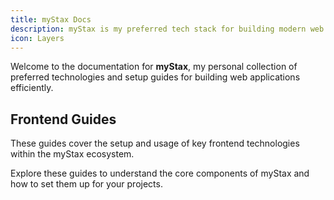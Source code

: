 ```yaml
---
title: myStax Docs
description: myStax is my preferred tech stack for building modern web applications. Explore the guides below to get started.
icon: Layers
---
```



Welcome to the documentation for **myStax**, my personal collection of preferred technologies and setup guides for building web applications efficiently.

## Frontend Guides

These guides cover the setup and usage of key frontend technologies within the myStax ecosystem.

<Cards>
  <Card
    href="/docs/frontend/nextjs"
    title="Next.js"
    description="Standard process for initializing a new Next.js project using pnpm, including recommended configurations."
  className="bg-transparent shadow-none"
  />
  <Card
    href="/docs/frontend/shadcn"
    title="shadcn/ui"
    description="Guide to installing, configuring, and using shadcn/ui components within a Next.js project."
  className="bg-transparent shadow-none"
  />
  <Card
    href="/docs/frontend/lucide-react"
    title="Lucide Icons"
    description="How to install and effectively use the Lucide icon library in React/Next.js projects."
    className="bg-transparent shadow-none"
  />
  <Card
    href="/docs/frontend/motion"
    title="Motion"
    description="Integrate and use animation libraries like Motion for smooth UI transitions in your React/Next.js apps."
    className="bg-transparent shadow-none"
  />
  
</Cards>

Explore these guides to understand the core components of myStax and how to set them up for your projects.